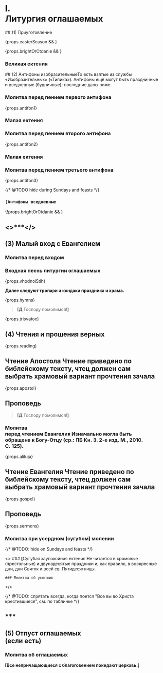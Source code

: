 
# I. <br/> Литургия оглашаемых

<If condition={!props.easterSeason}>
  ## (1) Приуготовление

  <MdxLoader src="Liturgies/Katekhumen/Priugotovl" isEasterOffsetRange={props.isEasterOffsetRange} />
</If>

<MdxLoader src="Liturgies/Katekhumen/Vozglas" />

{props.easterSeason && <MdxLoader src="Shared/EasterTroparion3x" />}

{props.brightOrOtdanie && <MdxLoader src="Liturgies/Katekhumen/DaVosstanetBog" />}

### Великая ектения

<MdxLoader src="Liturgies/Katekhumen/VelikajaEktenia" />

<span id="antifon1" />
## (2) Антифоны изобразительные<Tooltip>То есть взятые из службы «Изобразительных» («Типика́»). Ан­тифоны ещё могут быть праздничные и вседневные (будничные); последние даны ниже.</Tooltip>

### Молитва перед пением первого антифона

<MdxLoader src="Liturgies/Katekhumen/Molitva1" />

{props.antifon1}

### Малая ектения

<MdxLoader src="Liturgies/Katekhumen/MalajaEktenia" />

<span id="antifon2" />

### Молитва перед пением второго антифона

<MdxLoader src="Liturgies/Katekhumen/Molitva2" />

{props.antifon2}

### Малая ектения

<MdxLoader src="Liturgies/Katekhumen/SnovaSnova" />

<span id="antifon3" />

### Молитва перед пением третьего антифона

<MdxLoader src="Liturgies/Katekhumen/Molitva3" />

{props.antifon3}

{/* @TODO hide during Sundays and feasts */}

### <b>`[Антифоны вседневные`</b>

{!props.brightOrOtdanie && <MdxLoader src="Liturgies/Katekhumen/AntifonVsednev" />}

<span id="malyVhod" />

## <>\*\*\*</>
## (3) Малый вход с Евангелием

<MdxLoader src="Liturgies/Katekhumen/PredMalijVhod" />

### Молитва перед входом

<MdxLoader src="Liturgies/Katekhumen/MalijVhod" />

### Входная песнь литургии оглашаемых

{props.vhodnoiStih}

**Далее следуют тропари и кондаки праздника и храма.**

{props.hymns}

> **[Д** Господу помолимся!**]**

{props.trisvatoe}

## (4) Чтения и прошения верных

{props.reading}

## Чтение Апостола <Tooltip>Чтение приведено по библейскому тексту, чтец должен сам выбрать храмовый вариант прочтения зачала</Tooltip>
<div
    className={props.css`
        margin: 0 5px;
    `}
>
    {props.apostol}
</div>

<MdxLoader src="Liturgies/Katekhumen/MirTebeApostol" />

## Проповедь

> **[Д** Господу помолимся!**]**

<span id="gospel"/>

### Молитва <br />перед чтением Евангелия <Tooltip>Изначально могла быть обращена к Богу-Отцу (ср.: ПБ Кн.&nbsp;3. 2-е изд. М., 2010. С.&nbsp;125).</Tooltip>

<MdxLoader src="Liturgies/Katekhumen/BeforeGospel" />

<MdxLoader src="Liturgies/Katekhumen/BlessBeforeGosp" />

{props.aliluja}

<MdxLoader src="Liturgies/Katekhumen/PremBeforeGospel" />

## Чтение Евангелия <Tooltip>Чтение приведено по библейскому тексту, чтец должен сам выбрать храмовый вариант прочтения зачала</Tooltip>

<div
    className={props.css`
        margin: 0 5px;
    `}
>
    {props.gospel}
</div>

<MdxLoader src="Liturgies/Katekhumen/MirTebeBlag" />

## Проповедь

{props.sermons}

<MdxLoader src="Liturgies/Katekhumen/SugubajaEktenia" />

### Молитва при усердном (сугубом) молении

<MdxLoader src="Liturgies/Katekhumen/Userdnaya" />

{/* @TODO: hide on Sundays and feasts */}

<If condition={!props.brightOrOtdanie}>
  <>
    ### <b>[</b>Cугубая заупокойная ектения <Tooltip>Не читается в храмовые (престольные) и двунадесятые праздники и, как правило, в воскресные дни, дни Святок и всей св. Пятидесятницы.</Tooltip>

<MdxLoader src="Liturgies/Katekhumen/Zaupokoynaya" />

    ### Молитва об усопших

<MdxLoader src="Liturgies/Katekhumen/Usopshiye" />  </>
</If>

{/* @TODO: спрятать всегда, когда поется "Все вы во Христа крестившиеся", см. по табличке */}
<If condition={!props.brightWeek}>

  <span id="oglashaemie" />

  ## \*\*\*

  ## (5) Отпуст оглашаемых<br/>(если есть)

  <MdxLoader src="Liturgies/Katekhumen/OtpustOglashaemie" />

  ### Молитва об оглашаемых

  <MdxLoader src="Liturgies/Katekhumen/Oglashaemie" />

  <MdxLoader src="Liturgies/Katekhumen/Izydite" />

  **[Все непричащающиеся с благоговением покидают цер­ковь.]**

</If>
